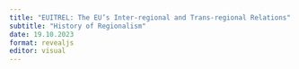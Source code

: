 ```yaml
---
title: "EUITREL: The EU’s Inter-regional and Trans-regional Relations"
subtitle: "History of Regionalism"
date: 19.10.2023
format: revealjs
editor: visual
---
```

